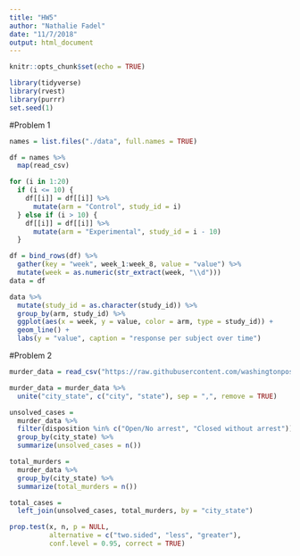 ```yaml
---
title: "HW5"
author: "Nathalie Fadel"
date: "11/7/2018"
output: html_document
---
```


```r
knitr::opts_chunk$set(echo = TRUE)

library(tidyverse)
library(rvest)
library(purrr)
set.seed(1)
```

#Problem 1
```r
names = list.files("./data", full.names = TRUE)

df = names %>%
  map(read_csv)

for (i in 1:20)
  if (i <= 10) {
    df[[i]] = df[[i]] %>% 
      mutate(arm = "Control", study_id = i)
  } else if (i > 10) {
    df[[i]] = df[[i]] %>% 
      mutate(arm = "Experimental", study_id = i - 10)
  }

df = bind_rows(df) %>%
  gather(key = "week", week_1:week_8, value = "value") %>%
  mutate(week = as.numeric(str_extract(week, "\\d"))) 
data = df

data %>%
  mutate(study_id = as.character(study_id)) %>%
  group_by(arm, study_id) %>%
  ggplot(aes(x = week, y = value, color = arm, type = study_id)) +
  geom_line() +
  labs(y = "value", caption = "response per subject over time")
```

#Problem 2
```r
murder_data = read_csv("https://raw.githubusercontent.com/washingtonpost/data-homicides/master/homicide-data.csv")

murder_data = murder_data %>%
  unite("city_state", c("city", "state"), sep = ",", remove = TRUE)

unsolved_cases =
  murder_data %>%
  filter(disposition %in% c("Open/No arrest", "Closed without arrest")) %>%
  group_by(city_state) %>%
  summarize(unsolved_cases = n())

total_murders =
  murder_data %>%
  group_by(city_state) %>%
  summarize(total_murders = n())

total_cases = 
  left_join(unsolved_cases, total_murders, by = "city_state")

prop.test(x, n, p = NULL,
          alternative = c("two.sided", "less", "greater"),
          conf.level = 0.95, correct = TRUE)
```